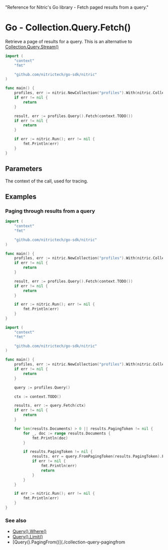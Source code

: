   "Reference for Nitric's Go library - Fetch paged results from a query."

# Go - Collection.Query.Fetch()

Retrieve a page of results for a query. This is an alternative to [Collection.Query.Stream()](./collection-query-stream)

```go
import (
	"context"
	"fmt"

	"github.com/nitrictech/go-sdk/nitric"
)

func main() {
	profiles, err := nitric.NewCollection("profiles").With(nitric.CollectionReading, nitric.CollectionWriting, nitric.CollectionDeleting)
	if err != nil {
		return
	}

	result, err := profiles.Query().Fetch(context.TODO())
	if err != nil {
		return
	}

	if err := nitric.Run(); err != nil {
		fmt.Println(err)
	}
}
```

## Parameters

<Properties>
  <Property name="ctx" required type="context">
    The context of the call, used for tracing.
  </Property>
</Properties>

## Examples

### Paging through results from a query

```go
import (
	"context"
	"fmt"

	"github.com/nitrictech/go-sdk/nitric"
)

func main() {
	profiles, err := nitric.NewCollection("profiles").With(nitric.CollectionReading, nitric.CollectionWriting, nitric.CollectionDeleting)
	if err != nil {
		return
	}

	result, err := profiles.Query().Fetch(context.TODO())
	if err != nil {
		return
	}

	if err := nitric.Run(); err != nil {
		fmt.Println(err)
	}
}
```

```go
import (
	"context"
	"fmt"

	"github.com/nitrictech/go-sdk/nitric"
)

func main() {
	profiles, err := nitric.NewCollection("profiles").With(nitric.CollectionReading)
	if err != nil {
		return
	}

	query := profiles.Query()

	ctx := context.TODO()

	results, err := query.Fetch(ctx)
	if err != nil {
		return
	}

	for len(results.Documents) > 0 || results.PagingToken != nil {
		for _, doc := range results.Documents {
			fmt.Println(doc)
		}

		if results.PagingToken != nil {
			results, err = query.FromPagingToken(results.PagingToken).Fetch(ctx)
			if err != nil {
				fmt.Println(err)
				return
			}
		}
	}

	if err := nitric.Run(); err != nil {
		fmt.Println(err)
	}
}
```

### See also

- [Query().Where()](./collection-query-where)
- [Query().Limit()](./collection-query-limit)
- [Query().PagingFrom()](./collection-query-pagingfrom
